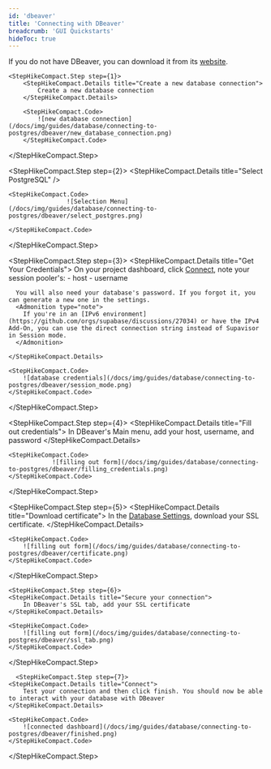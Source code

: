 ```yaml
---
id: 'dbeaver'
title: 'Connecting with DBeaver'
breadcrumb: 'GUI Quickstarts'
hideToc: true
---
```


If you do not have DBeaver, you can download it from its [website](https://dbeaver.io/download/).

<StepHikeCompact>

    <StepHikeCompact.Step step={1}>
        <StepHikeCompact.Details title="Create a new database connection">
            Create a new database connection
        </StepHikeCompact.Details>

        <StepHikeCompact.Code>
            ![new database connection](/docs/img/guides/database/connecting-to-postgres/dbeaver/new_database_connection.png)
        </StepHikeCompact.Code>

  </StepHikeCompact.Step>

  <StepHikeCompact.Step step={2}>
    <StepHikeCompact.Details title="Select PostgreSQL" />

    <StepHikeCompact.Code>
                    ![Selection Menu](/docs/img/guides/database/connecting-to-postgres/dbeaver/select_postgres.png)

    </StepHikeCompact.Code>

  </StepHikeCompact.Step>

  <StepHikeCompact.Step step={3}>
    <StepHikeCompact.Details title="Get Your Credentials">
      On your project dashboard, click [Connect](https://supabase.com/dashboard/project/_?showConnect=true), note your session pooler's:
      - host
      - username

      You will also need your database's password. If you forgot it, you can generate a new one in the settings.
      <Admonition type="note">
        If you're in an [IPv6 environment](https://github.com/orgs/supabase/discussions/27034) or have the IPv4 Add-On, you can use the direct connection string instead of Supavisor in Session mode.
      </Admonition>

    </StepHikeCompact.Details>

    <StepHikeCompact.Code>
        ![database credentials](/docs/img/guides/database/connecting-to-postgres/dbeaver/session_mode.png)
    </StepHikeCompact.Code>

  </StepHikeCompact.Step>

  <StepHikeCompact.Step step={4}>
    <StepHikeCompact.Details title="Fill out credentials">
        In DBeaver's Main menu, add your host, username, and password
    </StepHikeCompact.Details>

    <StepHikeCompact.Code>
                ![filling out form](/docs/img/guides/database/connecting-to-postgres/dbeaver/filling_credentials.png)
    </StepHikeCompact.Code>

  </StepHikeCompact.Step>

  <StepHikeCompact.Step step={5}>
    <StepHikeCompact.Details title="Download certificate">
        In the [Database Settings](https://supabase.com/dashboard/project/_/settings/database), download your SSL certificate.
    </StepHikeCompact.Details>

    <StepHikeCompact.Code>
        ![filling out form](/docs/img/guides/database/connecting-to-postgres/dbeaver/certificate.png)
    </StepHikeCompact.Code>

  </StepHikeCompact.Step>

    <StepHikeCompact.Step step={6}>
    <StepHikeCompact.Details title="Secure your connection">
        In DBeaver's SSL tab, add your SSL certificate
    </StepHikeCompact.Details>

    <StepHikeCompact.Code>
        ![filling out form](/docs/img/guides/database/connecting-to-postgres/dbeaver/ssl_tab.png)
    </StepHikeCompact.Code>

  </StepHikeCompact.Step>

      <StepHikeCompact.Step step={7}>
    <StepHikeCompact.Details title="Connect">
        Test your connection and then click finish. You should now be able to interact with your database with DBeaver
    </StepHikeCompact.Details>

    <StepHikeCompact.Code>
        ![connected dashboard](/docs/img/guides/database/connecting-to-postgres/dbeaver/finished.png)
    </StepHikeCompact.Code>

  </StepHikeCompact.Step>

</StepHikeCompact>
